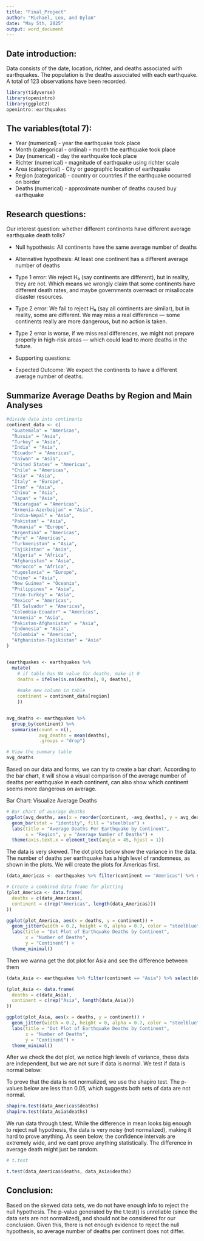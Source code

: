 ---
title: "Final_Project"
author: "Michael, Leo, and Dylan"
date: "May 5th, 2025"
output: word_document
---

## Date introduction:
Data consists of the date, location, richter, and deaths associated with earthquakes.
The population is the deaths associated with each earthquake.
A total of 123 observations have been recorded.

```{r, message = FALSE, warning = FALSE}
library(tidyverse)
library(openintro)
library(ggplot2)
openintro::earthquakes
```

## The variables(total 7):
* Year (numerical) - year the earthquake took place
* Month (categorical - ordinal) - month the earthquake took place
* Day (numerical) - day the earthquake took place
* Richter (numerical) - magnitude of earthquake using richter scale
* Area (categorical) - City or geographic location of earthquake
* Region (categorical) - country or countries if the earthquake occurred on border
* Deaths (numerical) - approximate number of deaths caused buy earthquake


## Research questions:
Our interest question: whether different continents have different average earthquake death tolls?

* Null hypothesis: All continents have the same average number of deaths

* Alternative hypothesis: At least one continent has a different average number of deaths

* Type 1 error: We reject H₀ (say continents are different), but in reality, they are not. Which means we wrongly claim that some continents have different death rates, and maybe governments overreact or misallocate disaster resources.

* Type 2 error: We fail to reject H₀ (say all continents are similar), but in reality, some are different. We may miss a real difference — some continents really are more dangerous, but no action is taken.

* Type 2 error is worse, if we miss real differences, we might not prepare properly in high-risk areas — which could lead to more deaths in the future.

* Supporting questions:

* Expected Outcome: We expect the continents to have a different average number of deaths.


## Summarize Average Deaths by Region and Main Analyses
```{r}
#divide data into continents
continent_data <- c(
  "Guatemala" = "Americas",
  "Russia" = "Asia",
  "Turkey" = "Asia",
  "India" = "Asia",
  "Ecuador" = "Americas",
  "Taiwan" = "Asia",
  "United States" = "Americas",
  "Chile" = "Americas",
  "Asia" = "Asia", 
  "Italy" = "Europe",
  "Iran" = "Asia",
  "China" = "Asia",
  "Japan" = "Asia",
  "Nicaragua" = "Americas",
  "Armenia-Azerbaijan" = "Asia",
  "India-Nepal" = "Asia",
  "Pakistan" = "Asia",
  "Romania" = "Europe",
  "Argentina" = "Americas",
  "Peru" = "Americas",
  "Turkmenistan" = "Asia",
  "Tajikistan" = "Asia",
  "Algeria" = "Africa",
  "Afghanistan" = "Asia",
  "Morocco" = "Africa",
  "Yugoslavia" = "Europe",
  "Chine" = "Asia",
  "New Guinea" = "Oceania",
  "Philippines" = "Asia",
  "Iran-Turkey" = "Asia",
  "Mexico" = "Americas",
  "El Salvador" = "Americas",
  "Colombia-Ecuador" = "Americas",
  "Armenia" = "Asia",
  "Pakistan-Afghanistan" = "Asia",
  "Indonesia" = "Asia",
  "Colombia" = "Americas",
  "Afghanistan-Tajikistan" = "Asia"
)


(earthquakes <- earthquakes %>%
  mutate(
    # if table has NA value for deaths, make it 0
    deaths = ifelse(is.na(deaths), 0, deaths),
    
    #make new column in table
    continent = continent_data[region]
    ))


avg_deaths <- earthquakes %>%
  group_by(continent) %>%
  summarise(count = n(),
            avg_deaths = mean(deaths),
            .groups = "drop")

# View the summary table
avg_deaths
```


Based on our data and forms, we can try to create a bar chart. According to the bar chart, it will show a visual comparison of the average number of deaths per earthquake in each continent, can also show which continent seems more dangerous on average.

Bar Chart: Visualize Average Deaths
```{r}
# Bar chart of average deaths
ggplot(avg_deaths, aes(x = reorder(continent, -avg_deaths), y = avg_deaths)) +
  geom_bar(stat = "identity", fill = "steelblue") +
  labs(title = "Average Deaths Per Earthquake by Continent",
       x = "Region", y = "Average Number of Deaths") +
  theme(axis.text.x = element_text(angle = 45, hjust = 1))
```


The data is very skewed. The dot plots below show the variance in the data. The number of deaths per earthquake has a high level of randomness, as shown in the plots. We will create the plots for Americas first.
```{r}
(data_Americas <- earthquakes %>% filter(continent == "Americas") %>% select(deaths))

# Create a combined data frame for plotting
(plot_America <- data.frame(
  deaths = c(data_Americas),
  continent = c(rep("Americas", length(data_Americas)))
))

ggplot(plot_America, aes(x = deaths, y = continent)) +
  geom_jitter(width = 0.2, height = 0, alpha = 0.7, color = "steelblue") +
  labs(title = "Dot Plot of Earthquake Deaths by Continent",
       x = "Number of Deaths",
       y = "Continent") +
  theme_minimal()
```


Then we wanna get the dot plot for Asia and see the difference between them
```{r}
(data_Asia <- earthquakes %>% filter(continent == "Asia") %>% select(deaths))

(plot_Asia <- data.frame(
  deaths = c(data_Asia),
  continent = c(rep("Asia", length(data_Asia)))
))

ggplot(plot_Asia, aes(x = deaths, y = continent)) +
  geom_jitter(width = 0.2, height = 0, alpha = 0.7, color = "steelblue") +
  labs(title = "Dot Plot of Earthquake Deaths by Continent",
       x = "Number of Deaths",
       y = "Continent") +
  theme_minimal()
```


After we check the dot plot, we notice high levels of variance, these data are independent, but we are not sure if data is normal. We test if data is normal below:

To prove that the data is not normalized, we use the shapiro test. The p-values below are less than 0.05, which suggests both sets of data are not normal.
```{r}
shapiro.test(data_Americas$deaths)
shapiro.test(data_Asia$deaths)
```

We run data through t.test. While the difference in mean looks big enough to reject null hypothesis, the data is very noisy (not normalized), making it hard to prove anything. As seen below, the confidence intervals are extremely wide, and we cant prove anything statistically. The difference in average death might just be random.
```{r}
# t.test

t.test(data_Americas$deaths, data_Asia$deaths)
```



## Conclusion:
Based on the skewed data sets, we do not have enough info to reject the null hypothesis. The p-value generated by the t.test() is unreliable (since the data sets are not normalized), and should not be considered for our conclusion. Given this, there is not enough evidence to reject the null hypothesis, so average number of deaths per continent does not differ.
